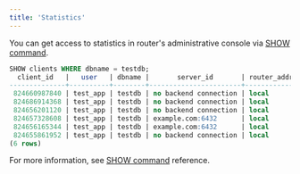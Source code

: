 ```yaml
---
title: 'Statistics'
---
```


You can get access to statistics in router's administrative console via [SHOW command](https://github.com/pg-sharding/spqr/blob/master/yacc/console/gram.y#L319).

```sql
SHOW clients WHERE dbname = testdb;
  client_id   |   user   | dbname |       server_id       | router_address
--------------+----------+--------+-----------------------+----------------
 824660987840 | test_app | testdb | no backend connection | local
 824686914368 | test_app | testdb | no backend connection | local
 824656201120 | test_app | testdb | no backend connection | local
 824657328608 | test_app | testdb | example.com:6432      | local
 824656165344 | test_app | testdb | example.com:6432      | local
 824655861952 | test_app | testdb | no backend connection | local
(6 rows)
```

For more information, see [SHOW command](/sharding/console/sql_commands#show) reference.